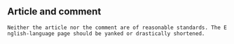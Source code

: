 <article id="4118828" title=Talk:Coyhaique>
	<talkpage id="4118828" title="Talk:Coyhaique">
{{WikiProject Chile|class=Start|importance=high}}


== Article and comment ==

 Neither the article nor the comment are of reasonable standards. The English-language page should be yanked or drastically shortened.
	</talkpage>
</article>